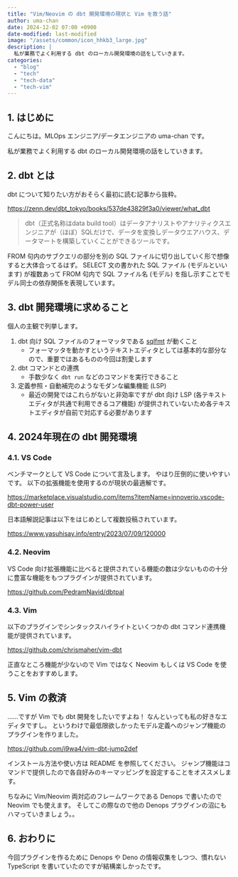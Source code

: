 ```yaml
---
title: "Vim/Neovim の dbt 開発環境の現状と Vim を救う話"
author: uma-chan
date: 2024-12-02 07:00 +0900
date-modified: last-modified
image: "/assets/common/icon_hhkb3_large.jpg"
description: |
  私が業務でよく利用する dbt のローカル開発環境の話をしていきます。
categories:
  - "blog"
  - "tech"
  - "tech-data"
  - "tech-vim"
---
```


## 1. はじめに

こんにちは。MLOps エンジニア/データエンジニアの uma-chan です。

私が業務でよく利用する dbt のローカル開発環境の話をしていきます。

## 2. dbt とは

dbt について知りたい方がおそらく最初に読む記事から抜粋。

<https://zenn.dev/dbt_tokyo/books/537de43829f3a0/viewer/what_dbt>

> dbt（正式名称はdata build tool）はデータアナリストやアナリティクスエンジニアが（ほぼ）SQLだけで、データを変換しデータウエアハウス、データマートを構築していくことができるツールです。

FROM 句内のサブクエリの部分を別の SQL ファイルに切り出していく形で想像すると大体合ってるはず。
SELECT 文の書かれた SQL ファイル (モデルといいます) が複数あって FROM 句内で SQL ファイル名 (モデル) を指し示すことでモデル同士の依存関係を表現しています。

## 3. dbt 開発環境に求めること

個人の主観で列挙します。

1. dbt 向け SQL ファイルのフォーマッタである [sqlfmt](https://github.com/tconbeer/sqlfmt) が動くこと
    - フォーマッタを動かすというテキストエディタとしては基本的な部分なので、重要ではあるものの今回は割愛します
2. dbt コマンドとの連携
    - 手数少なく `dbt run` などのコマンドを実行できること
3. 定義参照・自動補完のようなモダンな編集機能 (LSP)
    - 最近の開発ではこれらがないと非効率ですが dbt 向け LSP (各テキストエディタが共通で利用できるコア機能) が提供されていないため各テキストエディタが自前で対応する必要があります

## 4. 2024年現在の dbt 開発環境

### 4.1. VS Code

ベンチマークとして VS Code について言及します。
やはり圧倒的に使いやすいです。
以下の拡張機能を使用するのが現状の最適解です。

<https://marketplace.visualstudio.com/items?itemName=innoverio.vscode-dbt-power-user>

日本語解説記事は以下をはじめとして複数投稿されています。

<https://www.yasuhisay.info/entry/2023/07/09/120000>

### 4.2. Neovim

VS Code 向け拡張機能に比べると提供されている機能の数は少ないものの十分に豊富な機能をもつプラグインが提供されています。

<https://github.com/PedramNavid/dbtpal>

### 4.3. Vim

以下のプラグインでシンタックスハイライトといくつかの dbt コマンド連携機能が提供されています。

<https://github.com/chrismaher/vim-dbt>

正直なところ機能が少ないので Vim ではなく Neovim もしくは VS Code を使うことをおすすめします。

## 5. Vim の救済

……ですが Vim でも dbt 開発をしたいですよね！
なんといっても私の好きなエディタですし。
というわけで最低限欲しかったモデル定義へのジャンプ機能のプラグインを作りました。

<https://github.com/i9wa4/vim-dbt-jump2def>

インストール方法や使い方は README を参照してください。
ジャンプ機能はコマンドで提供したので各自好みのキーマッピングを設定することをオススメします。

ちなみに Vim/Neovim 両対応のフレームワークである Denops で書いたので Neovim でも使えます。
そしてこの際なので他の Denops プラグインの沼にもハマっていきましょう。。

## 6. おわりに

今回プラグインを作るために Denops や Deno の情報収集をしつつ、慣れない TypeScript を書いていたのですが結構楽しかったです。
